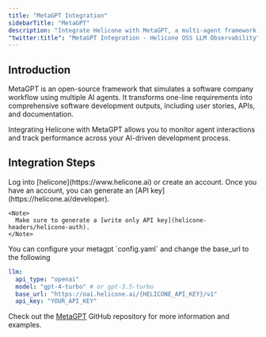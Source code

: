 ```yaml
---
title: "MetaGPT Integration"
sidebarTitle: "MetaGPT"
description: "Integrate Helicone with MetaGPT, a multi-agent framework that simulates a software company workflow. Monitor AI-driven software development processes and agent interactions."
"twitter:title": "MetaGPT Integration - Helicone OSS LLM Observability"
---
```


## Introduction

MetaGPT is an open-source framework that simulates a software company workflow using multiple AI agents. It transforms one-line requirements into comprehensive software development outputs, including user stories, APIs, and documentation.

Integrating Helicone with MetaGPT allows you to monitor agent interactions and track performance across your AI-driven development process.

## Integration Steps

<Steps>
  <Step title="Create an account + Generate an API Key">
    Log into [helicone](https://www.helicone.ai) or create an account. Once you have an account, you
    can generate an [API key](https://helicone.ai/developer).

    <Note>
      Make sure to generate a [write only API key](helicone-headers/helicone-auth).
    </Note>

  </Step>
  <Step title="Set base_url in the your config file">
You can configure your metagpt `config.yaml` and change the base_url to the following
  <CodeGroup>

```yaml config.yaml
llm:
  api_type: "openai"
  model: "gpt-4-turbo" # or gpt-3.5-turbo
  base_url: "https://oai.helicone.ai/{HELICONE_API_KEY}/v1"
  api_key: "YOUR_API_KEY"
```

</CodeGroup>

  </Step>

</Steps>

Check out the [MetaGPT](https://github.com/geekan/MetaGPT) GitHub repository for more information and examples.
